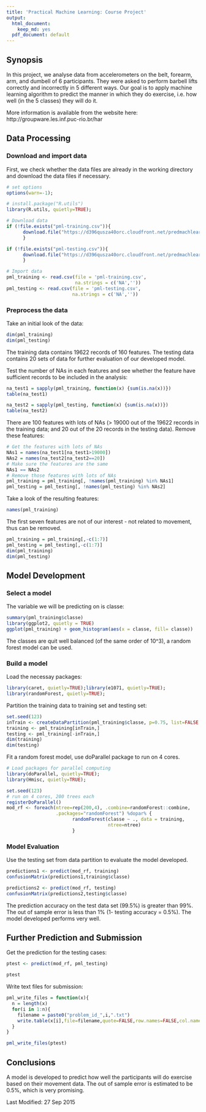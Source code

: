 ```yaml
---
title: 'Practical Machine Learning: Course Project'
output:
  html_document:
    keep_md: yes
  pdf_document: default
---
```


## Synopsis

In this project, we analyse data from accelerometers on the belt, forearm, arm, and dumbell of 6 participants. They were asked to perform barbell lifts correctly and incorrectly in 5 different ways. Our goal is to apply machine learning algorithm to predict the manner in which they do exercise, i.e. how well (in the 5 classes) they will do it.

More information is available from the website here:  http://groupware.les.inf.puc-rio.br/har

## Data Processing

### Download and import data

First, we check whether the data files are already in the working directory and download the data files if necessary.

```r

# set options 
options(warn=-1);

# install.package("R.utils")
library(R.utils, quietly=TRUE);

# Download data
if (!file.exists("pml-training.csv")){
      download.file("https://d396qusza40orc.cloudfront.net/predmachlearn/pml-training.csv", "pml-training.csv")
      }

if (!file.exists("pml-testing.csv")){
      download.file("https://d396qusza40orc.cloudfront.net/predmachlearn/pml-testing.csv", "pml-testing.csv")
      }

# Import data 
pml_training <- read.csv(file = 'pml-training.csv',
                         na.strings = c('NA',''))
pml_testing <- read.csv(file = 'pml-testing.csv', 
                        na.strings = c('NA',''))

```

### Preprocess the data

Take an initial look of the data:
```r
dim(pml_training)
dim(pml_testing)
```

The training data contains 19622 records of 160 features. The testing data contains 20 sets of data for further evaluation of our developed model.

Test the number of NAs in each features and see whether the feature have sufficient records to be included in the analysis:
```r
na_test1 = sapply(pml_training, function(x) {sum(is.na(x))})
table(na_test1)

na_test2 = sapply(pml_testing, function(x) {sum(is.na(x))})
table(na_test2)
```

There are 100 features with lots of NAs (> 19000 out of the 19622 records in the training data; and 20 out of the 20 records in the testing data). Remove these features:
```r
# Get the features with lots of NAs
NAs1 = names(na_test1[na_test1>19000])
NAs2 = names(na_test2[na_test2==20])
# Make sure the features are the same 
NAs1 == NAs2
# Remove those features with lots of NAs
pml_training = pml_training[, !names(pml_training) %in% NAs1]
pml_testing = pml_testing[, !names(pml_testing) %in% NAs2]
```

Take a look of the resulting features:
```r
names(pml_training)
```

The first seven features are not of our interest - not related to movement, thus can be removed.
```r
pml_training = pml_training[,-c(1:7)]
pml_testing = pml_testing[,-c(1:7)]
dim(pml_training)
dim(pml_testing)
```

## Model Development

### Select a model
The variable we will be predicting on is classe:
```r
summary(pml_training$classe)
library(ggplot2, quietly = TRUE)
ggplot(pml_training) + geom_histogram(aes(x = classe, fill= classe))

```

The classes are quit well balanced (of the same order of 10^3), a random forest model can be used.

### Build a model
Load the necessay packages:
```r
library(caret, quietly=TRUE);library(e1071, quietly=TRUE);
library(randomForest, quietly=TRUE);

```

Partition the training data to training set and testing set:
```r
set.seed(123)
inTrain <- createDataPartition(pml_training$classe, p=0.75, list=FALSE )
training <- pml_training[inTrain,]
testing <- pml_training[-inTrain,]
dim(training)
dim(testing)
```

Fit a random forest model, use doParallel package to run on 4 cores.
```r
# Load packages for parallel computing
library(doParallel, quietly=TRUE);
library(Hmisc, quietly=TRUE);

set.seed(123)
# run on 4 cores, 200 trees each
registerDoParallel()
mod_rf <- foreach(ntree=rep(200,4), .combine=randomForest::combine,
                  .packages="randomForest") %dopar% {
                        randomForest(classe ~ ., data = training,
                                     ntree=ntree)
                        }
```

### Model Evaluation
Use the testing set from data partition to evaluate the model developed.

```r
predictions1 <- predict(mod_rf, training)
confusionMatrix(predictions1,training$classe)

predictions2 <- predict(mod_rf, testing)
confusionMatrix(predictions2,testing$classe)
```

The prediction accuracy on the test data set (99.5%) is greater than 99%. The out of sample error is less than 1% (1- testing accuracy = 0.5%). The model developed performs very well.

## Further Prediction and Submission
Get the prediction for the testing cases:

```r
ptest <- predict(mod_rf, pml_testing)

ptest

```

Write text files for submission:
```r
pml_write_files = function(x){
  n = length(x)
  for(i in 1:n){
    filename = paste0("problem_id_",i,".txt")
    write.table(x[i],file=filename,quote=FALSE,row.names=FALSE,col.names=FALSE)
  }
}

pml_write_files(ptest)

```

## Conclusions
A model is developed to predict how well the participants will do exercise based on their movement data. The out of sample error is estimated to be 0.5%, which is very promising. 


Last Modified: 27 Sep 2015

